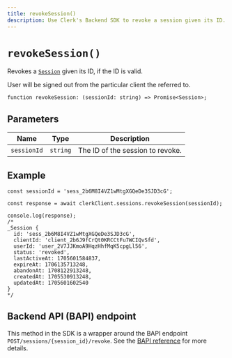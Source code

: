 ```yaml
---
title: revokeSession()
description: Use Clerk's Backend SDK to revoke a session given its ID.
---
```


# `revokeSession()`

Revokes a [`Session`](/docs/references/javascript/session) given its ID, if the ID is valid.

User will be signed out from the particular client the referred to.

```tsx
function revokeSession: (sessionId: string) => Promise<Session>;
```

## Parameters

| Name | Type | Description |
| --- | --- | --- |
| `sessionId` | `string` | The ID of the session to revoke. |

## Example

```tsx
const sessionId = 'sess_2b6M8I4VZ1wMtgXGQeDe3SJD3cG';

const response = await clerkClient.sessions.revokeSession(sessionId);

console.log(response);
/*
_Session {
  id: 'sess_2b6M8I4VZ1wMtgXGQeDe3SJD3cG',
  clientId: 'client_2b6J9fCrQt0KRCCtFu7WCIQvSfd',
  userId: 'user_2V7JJKmoA9HqzHhfMqK5cpgLl56',
  status: 'revoked',
  lastActiveAt: 1705601584837,
  expireAt: 1706135713248,
  abandonAt: 1708122913248,
  createdAt: 1705530913248,
  updatedAt: 1705601602540
}
*/
```

## Backend API (BAPI) endpoint

This method in the SDK is a wrapper around the BAPI endpoint `POST/sessions/{session_id}/revoke`. See the [BAPI reference](https://clerk.com/docs/reference/backend-api/tag/Sessions#operation/RevokeSession) for more details.
